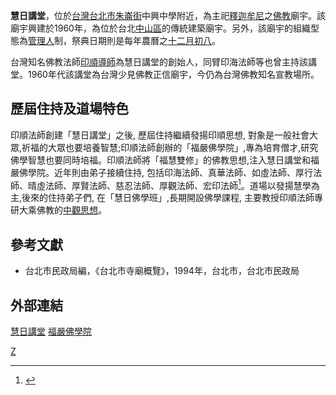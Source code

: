 '''慧日講堂'''，位於[[台灣|台灣]][[台北市|台北市]][[朱崙街|朱崙街]]中興中學附近，為主祀[[釋迦牟尼|釋迦牟尼]]之[[佛教|佛教]]廟宇。該廟宇興建於1960年，為位於台北[[中山區_(臺北市)|中山區]]的傳統建築廟宇。另外，該廟宇的組織型態為[[管理人|管理人]]制，祭典日期則是每年農曆之[[十二月初八|十二月初八]]。

台灣知名佛教法師[[印順|印順導師]]為慧日講堂的創始人，同臂印海法師等也曾主持該講堂。1960年代該講堂為台灣少見佛教正信廟宇，今仍為台灣佛教知名宣教場所。

==歷屆住持及道場特色==
印順法師創建「慧日講堂」之後, 歷屆住持繼續發揚印順思想, 對象是一般社會大眾,祈福的大眾也要培養智慧;印順法師創辦的「福嚴佛學院」,專為培育僧才,研究佛學智慧也要同時培福。印順法師將「福慧雙修」的佛教思想,注入慧日講堂和福嚴佛學院。近年則由弟子接續住持, 包括印海法師、真華法師、如虛法師、厚行法師、晴虛法師、厚賢法師、慈忍法師、厚觀法師、宏印法師<ref>{{cite news|title=慧日講堂簡介|url=http://www.lwdh.org.tw/lwdh.php|language=zh|publisher=慧日講堂|date=|author=|accessdate=2015-03-22|archive-date=2020-08-13|archive-url=https://web.archive.org/web/20200813002610/https://www.lwdh.org.tw/lwdh.php|dead-url=no}}</ref>。道場以發揚慧學為主,後來的住持弟子們, 在「慧日佛學班」,長期開設佛學課程, 主要教授印順法師專研大乘佛教的[[中觀思想|中觀思想]]。

==參考文獻==
*台北市民政局編，《台北市寺廟概覽》，1994年，台北市，台北市民政局

==外部連結==
[http://www.lwdh.org.tw/lwdh.php 慧日講堂] {{Wayback|url=http://www.lwdh.org.tw/lwdh.php |date=20200813002610 }}
[https://www.google.com.tw/webhp?sourceid=chrome-instant&ion=1&espv=2&ie=UTF-8#q=%E7%A6%8F%E5%9A%B4%E4%BD%9B%E5%AD%B8%E9%99%A2 福嚴佛學院] {{Wayback|url=https://www.google.com.tw/webhp?sourceid=chrome-instant&ion=1&espv=2&ie=UTF-8#q=%E7%A6%8F%E5%9A%B4%E4%BD%9B%E5%AD%B8%E9%99%A2 |date=20150617192833 }}

[[Category:台北市佛寺|Z]]